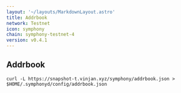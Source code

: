 ```yaml
---
layout: '~/layouts/MarkdownLayout.astro'
title: Addrbook
network: Testnet
icon: symphony
chain: symphony-testnet-4
version: v0.4.1
---
```

## Addrbook

```
curl -L https://snapshot-t.vinjan.xyz/symphony/addrbook.json > $HOME/.symphonyd/config/addrbook.json
```
